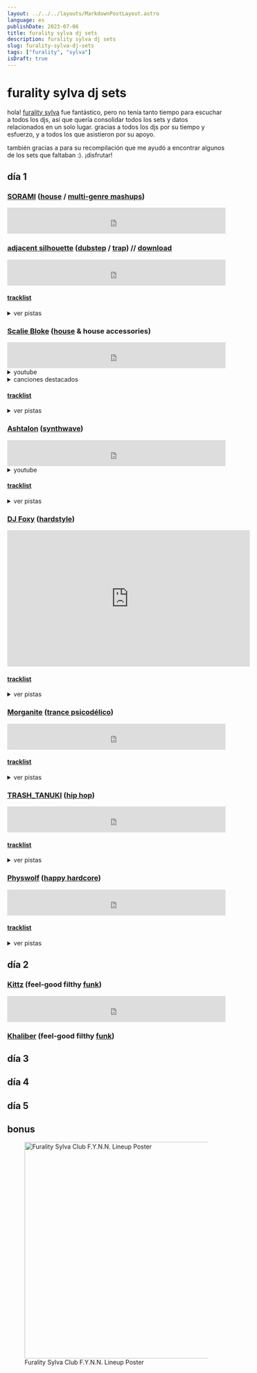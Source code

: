 ```yaml
---
layout: ../../../layouts/MarkdownPostLayout.astro
language: es
publishDate: 2023-07-06
title: furality sylva dj sets
description: furality sylva dj sets
slug: furality-sylva-dj-sets
tags: ["furality", "sylva"]
isDraft: true
---
```


# furality sylva dj sets

hola! [furality sylva](https://furality.org/) fue fantástico, pero no tenía tanto tiempo para escuchar a todos los djs, 
así que quería consolidar todos los sets y datos relacionados en un solo lugar. gracias a todos los djs por su tiempo y esfuerzo, 
y a todos los que asistieron por su apoyo. 

también gracias a <CohostMention username="Dex" /> para <CohostTooltip username="Dex" postTitle="furality sylva dj sets" postDate="2023-06-09" postURL="https://cohost.org/Dex/post/1654063-furality-sylva-dj-se">su recompilación</CohostTooltip> que me ayudó a encontrar algunos de los sets que faltaban :).
¡disfrutar!

## día 1

### [SORAMI](https://soramiwanwan.carrd.co/) ([house](https://es.wikipedia.org/wiki/House_(m%C3%BAsica)) / [multi-genre mashups](https://es.wikipedia.org/wiki/Mashup_(m%C3%BAsica)))

<iframe width="100%" height="60" src="https://www.mixcloud.com/widget/iframe/?hide_cover=1&mini=1&feed=%2Fhalsrm%2Fsorami-furality-sylva-opening-set%2F" frameborder="0" loading="lazy"></iframe>

### [adjacent silhouette](https://twitter.com/adjacentsilhou1) ([dubstep](https://es.wikipedia.org/wiki/Dubstep) / [trap](https://es.wikipedia.org/wiki/Trap_(m%C3%BAsica))) // [download](https://drive.google.com/file/d/1qtVlQ3JIcafILRUiSuH_r1KmGcxOmTXH/view)

<iframe width="100%" height="60" src="https://www.mixcloud.com/widget/iframe/?hide_cover=1&mini=1&feed=%2Fadjacent_silhouette_%2Flive-at-furality-sylva-06022023%2F" frameborder="0" loading="lazy"></iframe>

#### [tracklist](https://pastebin.com/NYtMYiDy) 

<details> 
<summary>ver pistas</summary>
| #     | canción                           | artista                       |
|-------|-----------------------------------|-------------------------------|
| 01    | Wanting / Knowing                 | KILLMATTER                    |
| 02    | Leviathan Flows                   | Dr. Ozi                       |
| 03    | Hit Em                            | BLURRD VZN, Louiejayxx        |
| 04    | Rumble (Guy Arthur Remix)         | Fred Again, Flowdan, Skrillex |
| 05    | Over                              | W IN K                        |
| 06    | Babatunde (Voltra Remix)          | G-Rex, Peekaboo               |
| 07    | Focus                             | Charli XCX                    |
| 08    | Destiny                           | 1788-L, Blanke                |
| 09    | Bye Bye (Emoteria Flip)           | Iglooghost                    |
| 10    | Dog in a Cage                     | Convolk                       |
| 11    | Flora                             | Malixe                        |
| 12    | Sanctuary                         | Hikaru Utada                  |
| 13    | Fellow Feeling (Shadeient Remix)  | Porter Robinson               |
| 14    | Nihilism Begins at Home           | MUST DIE!                     |
| 15    | Kaiju (Rickyxsan Remix)           | Space Laces                   |
| 16    | Poppin'                           | Rickyxsan                     |
| 17    | Time (Slumberjack Remix)          | Alison Wonderland, Quix       |
| 18    | Disorder                          | Bellorum                      |
| 19    | Sorrow Tech                       | MUST DIE!                     |
| 20    | Dualism                           | Badfella                      |
| 21    | Wraith                            | VRG                           |
| 22    | Chaos                             | MUST DIE!                     |
| 23    | Anodize                           | VARI                          |
| 24    | Prettyboy                         | CORTR                         |
| 25    | In Your Head (Control Freak Edit) | G Jones                       |
| 26    | Laserbeam (Rico Harvey Flip)      | Ray Volpe                     |
| 27    | Chamber (Ramonpang Flip)          | ISOxo                         |
| 28    | Dream State                       | Frosttop                      |
| 29    | Back to U (Control Freak Remix)   | Slander, William Black        |
| 30    | Powermove (Scullion Flip)         | ISOxo, Peekaboo               |
| 31    | Inhale Exhale                     | Aluna, KITO, Skrillex         |
| 32    | Beam (Collicion Edit)             | ISOxo                         |
| 33    | Tears                             | Joker, Skrillex, Sleepnet     |
| 34    | Aurora                            | RL Grime                      |
| 35    | Feeling                           | BAFU                          |
| 36    | Eyes in the Water (Yohex Flip)    | Six Impala                    |
| 37    | Want Me 2                         | Kavari                        |
| 38    | Miss You (TRVCY Remix)            | Oliver Tree, Robin Schulz     |
| 39    | Feel It All (MUST DIE! Remix)     | KOMPANY                       |
| 40    | Ghost                             | Heimanu, Hex Cougar           |
| 41    | Stallions                         | FKNSYD, Wavedash              |
| 42    | Fellow Feeling (Worlds Live Edit) | Porter Robinson               |
</details>

### [Scalie Bloke](https://www.roarhouserecords.com/scalie-bloke/) ([house](https://es.wikipedia.org/wiki/House_(m%C3%BAsica)) & house accessories)

<iframe width="100%" height="60" src="https://www.mixcloud.com/widget/iframe/?hide_cover=1&mini=1&feed=%2Fscaliebloke%2Fscalie-bloke-vs-the-bird-furality-sylva%2F" frameborder="0" ></iframe>

<details>
    <summary>youtube</summary>
    <iframe width="560" height="315" src="https://www.youtube-nocookie.com/embed/oCmo7NysCOk" title="YouTube video player" frameborder="0" allow="accelerometer; autoplay; clipboard-write; encrypted-media; gyroscope; picture-in-picture; web-share" allowfullscreen></iframe>
</details>

<details>
    <summary>canciones destacados</summary>

    #### WHSPRS - [Fox Boy (Scalie Bloke's Remix)](https://www.youtube.com/watch?v=3C6aPeQEm_E)

    <iframe width="560" height="315" src="https://www.youtube-nocookie.com/embed/3C6aPeQEm_E" title="YouTube video player" frameborder="0" allow="accelerometer; autoplay; clipboard-write; encrypted-media; gyroscope; picture-in-picture; web-share" allowfullscreen loading="lazy"></iframe>
    <iframe style="border-radius:12px" src="https://open.spotify.com/embed/track/101q7twdV5cSqdK1Ar5T19?utm_source=generator" width="100%" height="152" frameBorder="0" allowfullscreen="" allow="autoplay; clipboard-write; encrypted-media; fullscreen; picture-in-picture" loading="lazy"></iframe>
    <iframe style="border: 0; width: 100%; height: 42px;" src="https://bandcamp.com/EmbeddedPlayer/album=1041146786/size=small/bgcol=333333/linkcol=e32c14/transparent=true/" seamless loading="lazy"><a href="https://roarhouse.bandcamp.com/album/whsprs-fox-boy-scalie-blokes-extended-mix">WHSPRS - Fox Boy (Scalie Bloke&#39;s Extended Mix) by WHSPRS, Scalie Bloke</a></iframe>
    
    #### Scratch 21 - [Big Balls (Scalie Bloke's Remix)](https://www.youtube.com/watch?v=20XxyOmLg4o)
    
    <iframe width="560" height="315" src="https://www.youtube-nocookie.com/embed/20XxyOmLg4o" title="YouTube video player" frameborder="0" allow="accelerometer; autoplay; clipboard-write; encrypted-media; gyroscope; picture-in-picture; web-share" allowfullscreen loading="lazy"></iframe>
    <iframe style="border: 0; width: 100%; height: 42px;" src="https://bandcamp.com/EmbeddedPlayer/album=2866769223/size=small/bgcol=333333/linkcol=2ebd35/transparent=true/" seamless loading="lazy"><a href="https://roarhouse.bandcamp.com/album/scratch-21-big-balls-dnb-remix">Scratch 21 - Big Balls (DnB Remix) by Kwirky Kobold, Scratch 21</a></iframe>
</details>

#### [tracklist](https://www.youtube.com/watch?v=oCmo7NysCOk)

<details>
<summary>ver pistas</summary>
| #     | tiempo                                                        | canción                                                                           | artista                                   |
|-------|---------------------------------------------------------------|-----------------------------------------------------------------------------------|-------------------------------------------|
| 01    | [00:00](https://www.youtube.com/watch?v=oCmo7NysCOk&t=0s)     | Furality 2023 Intro                                                               | Scalie Bloke                              |
| 02    | [01:20](https://www.youtube.com/watch?v=oCmo7NysCOk&t=80s)    | Life (Intro)                                                                      | Scalie Bloke                              |
| 03    | [02:20](https://www.youtube.com/watch?v=oCmo7NysCOk&t=140s)   | Mistakes                                                                          | Scalie Bloke                              |
| 04    | [05:08](https://www.youtube.com/watch?v=oCmo7NysCOk&t=308s)   | American Boy (Acapella)                                                           | Kanye West, Estelle                       |
| 05    | [05:36](https://www.youtube.com/watch?v=oCmo7NysCOk&t=336s)   | What Does The Fox Say (Acapella)                                                  | Yivis                                     |
| 06    | [05:38](https://www.youtube.com/watch?v=oCmo7NysCOk&t=338s)   | [Fox Boy (Scalie Bloke's Remix)](https://www.youtube.com/watch?v=3C6aPeQEm_E)     | WHSPRS                                    |
| 07    | [08:00](https://www.youtube.com/watch?v=oCmo7NysCOk&t=480s)   | Something Comfy (Scalie Bloke's Cover/Remix)                                      | Porter Robinson                           |
| 08    | [09:15](https://www.youtube.com/watch?v=oCmo7NysCOk&t=555s)   | We R Who We R (Acapella)                                                          | Ke$ha                                     |
| 09    | [09:26](https://www.youtube.com/watch?v=oCmo7NysCOk&t=566s)   | Ignition (Acapella)                                                               | R. kelly                                  |
| 10    | [09:31](https://www.youtube.com/watch?v=oCmo7NysCOk&t=571s)   | Apologize (Acapella)                                                              | One Republic                              |
| 11    | [10:12](https://www.youtube.com/watch?v=oCmo7NysCOk&t=612s)   | Never Gonna Give You Up (Acapella)                                                | Rick Astley                               |
| 12    | [10:15](https://www.youtube.com/watch?v=oCmo7NysCOk&t=615s)   | We R Who We R (Acapella)                                                          | Ke$ha                                     |
| 13    | [10:45](https://www.youtube.com/watch?v=oCmo7NysCOk&t=645s)   | Be Fine (Scalie Bloke's Remix)                                                    | Madeon                                    |
| 14    | [12:14](https://www.youtube.com/watch?v=oCmo7NysCOk&t=734s)   | MYB (Acapella)                                                                    | Oliver                                    |
| 15    | [12:16](https://www.youtube.com/watch?v=oCmo7NysCOk&t=736s)   | Stupid Horse (Acapella)                                                           | 100 Gecs                                  |
| 16    | [12:20](https://www.youtube.com/watch?v=oCmo7NysCOk&t=740s)   | "I am a big Lizard" (Acapella)                                                    | (Some Charizard Animation that I forgot)  |
| 17    | [12:26](https://www.youtube.com/watch?v=oCmo7NysCOk&t=746s)   | Dessert (Acapella)                                                                | Dawin                                     |
| 18    | [12:28](https://www.youtube.com/watch?v=oCmo7NysCOk&t=748s)   | This is How we do it (Acapella)                                                   | Montell Jordan                            |
| 19    | [12:30](https://www.youtube.com/watch?v=oCmo7NysCOk&t=750s)   | Club Action 4B Bootleg (Acapella)                                                 | Yo Majesty                                |
| 20    | [12:32](https://www.youtube.com/watch?v=oCmo7NysCOk&t=752s)   | "I am a Dragon" (Acapella)                                                        | Scout TF2                                 |
| 21    | [12:36](https://www.youtube.com/watch?v=oCmo7NysCOk&t=756s)   | Ridin' (Acapella)                                                                 | Chamillionaire                            |
| 22    | [12:39](https://www.youtube.com/watch?v=oCmo7NysCOk&t=759s)   | HUMBLE (Acapella)                                                                 | Kendrick Lamar                            |
| 23    | [12:42](https://www.youtube.com/watch?v=oCmo7NysCOk&t=762s)   | Macarena (Acapella)                                                               | Los Del Río                               |
| 24    | [12:43](https://www.youtube.com/watch?v=oCmo7NysCOk&t=763s)   | Watch Me (Whip / Nae Nae) (Acapella)                                              | Silentó                                   |
| 25    | [12:49](https://www.youtube.com/watch?v=oCmo7NysCOk&t=769s)   | Crank That (Acapella)                                                             | Soulja Boy                                |
| 26    | [13:14](https://www.youtube.com/watch?v=oCmo7NysCOk&t=794s)   | Enemy (Acapella)                                                                  | Imagine Dragons                           |
| 27    | [13:21](https://www.youtube.com/watch?v=oCmo7NysCOk&t=801s)   | Sexual Healing (Acapella)                                                         | Marvin Gaye                               |
| 28    | [13:28](https://www.youtube.com/watch?v=oCmo7NysCOk&t=808s)   | Fallen Kingdom (Scalie Bloke's 140|128 Transition)                                | CaptainSparklez                           |
| 29    | [16:14](https://www.youtube.com/watch?v=oCmo7NysCOk&t=974s)   | Reality (Instrumental)                                                            | Scalie Bloke                              |
| 30    | [16:25](https://www.youtube.com/watch?v=oCmo7NysCOk&t=985s)   | Find You (Acapella)                                                               | Zedd                                      |
| 31    | [17:58](https://www.youtube.com/watch?v=oCmo7NysCOk&t=1078s)  | Fireflies (Acapella)                                                              | Owl City                                  |
| 32    | [18:28](https://www.youtube.com/watch?v=oCmo7NysCOk&t=1108s)  | Never Gonna Give You Up (Rick Roll Moment)                                        | Rick Astley                               |
| 33    | [18:44](https://www.youtube.com/watch?v=oCmo7NysCOk&t=1124s)  | Wont Go (Scalie Bloke's Remix)                                                    | Snuffles                                  |
| 34    | [21:40](https://www.youtube.com/watch?v=oCmo7NysCOk&t=1300s)  | Four To The Floor (Scalie Bloke's Remix)                                          | Starsailor                                |
| 35    | [23:40](https://www.youtube.com/watch?v=oCmo7NysCOk&t=1420s)  | Chameleon (Acapella)                                                              | PNAU                                      |
| 36    | [24:15](https://www.youtube.com/watch?v=oCmo7NysCOk&t=1455s)  | Heads Will Roll (Acapella)                                                        | Yeah Yeah Yeahs                           |
| 37    | [24:27](https://www.youtube.com/watch?v=oCmo7NysCOk&t=1467s)  | Feelings                                                                          | Scalie Bloke                              |
| 38    | [26:27](https://www.youtube.com/watch?v=oCmo7NysCOk&t=1587s)  | Original Music                                                                    | Scalie Bloke                              |
| 39    | [28:11](https://www.youtube.com/watch?v=oCmo7NysCOk&t=1691s)  | Sweet Nothing (Acapella)                                                          | Calvin Harris, Florence Welch             |
| 40    | [28:40](https://www.youtube.com/watch?v=oCmo7NysCOk&t=1720s)  | That Song That Goes                                                               | Scalie Bloke                              |
| 41    | [30:08](https://www.youtube.com/watch?v=oCmo7NysCOk&t=1808s)  | DJ SET IS OVER                                                                    |
| 42    | [30:22](https://www.youtube.com/watch?v=oCmo7NysCOk&t=1822s)  | Rumble                                                                            | Skrillex, Fred again.. & Flowdan          |
| 43    | [30:25](https://www.youtube.com/watch?v=oCmo7NysCOk&t=1825s)  | Are you sick and tired already?                                                   | Macro Insurance                           |
| 44    | [31:40](https://www.youtube.com/watch?v=oCmo7NysCOk&t=1900s)  | Wonderwall (Cover)                                                                | PLEASE TELL ME WHO THIS IS                |
| 45    | [34:20](https://www.youtube.com/watch?v=oCmo7NysCOk&t=2060s)  | Mixed Messages (Scalie Bloke's Future Funk Remix)                                 | Tom Cardy                                 |
| 46    | [35:40](https://www.youtube.com/watch?v=oCmo7NysCOk&t=2140s)  | Bass Ride                                                                         | Scalie Bloke                              |
| 47    | [38:32](https://www.youtube.com/watch?v=oCmo7NysCOk&t=2312s)  | Music Sounds Better With You (Acapella)                                           | Stardust                                  |
| 48    | [39:34](https://www.youtube.com/watch?v=oCmo7NysCOk&t=2374s)  | DJs                                                                               | Fellow Furry Twitch Streamer              |
| 49    | [39:48](https://www.youtube.com/watch?v=oCmo7NysCOk&t=2388s)  | Dirty Car                                                                         | Studio Killers                            |
| 50    | [40:50](https://www.youtube.com/watch?v=oCmo7NysCOk&t=2450s)  | Great Expectations (Acapella)                                                     | Renard                                    |
| 51    | [41:06](https://www.youtube.com/watch?v=oCmo7NysCOk&t=2466s)  | Nothing To Say                                                                    | Scalie Bloke                              |
| 52    | [43:30](https://www.youtube.com/watch?v=oCmo7NysCOk&t=2610s)  | Get Through                                                                       | Fox Stevenson                             |
| 53    | [46:03](https://www.youtube.com/watch?v=oCmo7NysCOk&t=2763s)  | ID (I actaully don't know what to call this, its just a wip)                      | Scalie Bloke, Kjellu                      |
| 54    | [47:22](https://www.youtube.com/watch?v=oCmo7NysCOk&t=2842s)  | Theme                                                                             | Zero Hero                                 |
| 55    | [47:39](https://www.youtube.com/watch?v=oCmo7NysCOk&t=2859s)  | Memories (Acapella)                                                               | David Guetta                              |
| 56    | [49:03](https://www.youtube.com/watch?v=oCmo7NysCOk&t=2943s)  | House Work                                                                        | Rob Analyze, Ondamike                     |
| 57    | [49:33](https://www.youtube.com/watch?v=oCmo7NysCOk&t=2973s)  | So You Like That Huh (Acapella) (I had to dad)                                    | Gaba Neon                                 |
| 58    | [49:48](https://www.youtube.com/watch?v=oCmo7NysCOk&t=2988s)  | Ich 'R 'U                                                                         | Boys Noise                                |
| 59    | [49:55](https://www.youtube.com/watch?v=oCmo7NysCOk&t=2995s)  | Hide and Seek (Acapella)                                                          | Imogen Heap                               |
| 60    | [50:20](https://www.youtube.com/watch?v=oCmo7NysCOk&t=3020s)  | Whatcha Say (Acapella)                                                            | Jason Derulo                              |
| 61    | [50:55](https://www.youtube.com/watch?v=oCmo7NysCOk&t=3055s)  | The Incredible (Instrumental)                                                     | Angelo The Kid & Cream                    |
| 62    | [51:36](https://www.youtube.com/watch?v=oCmo7NysCOk&t=3096s)  | Hole In Your Budget (Australian Pain Version)                                     | Scalie Bloke                              |
| 63    | [51:42](https://www.youtube.com/watch?v=oCmo7NysCOk&t=3102s)  | Down Under (Acapella)                                                             | Men At Work                               |
| 64    | [51:53](https://www.youtube.com/watch?v=oCmo7NysCOk&t=3113s)  | Services Australia Hold Messages (Vocals)                                         | Australian Goverment                      |
| 65    | [51:08](https://www.youtube.com/watch?v=oCmo7NysCOk&t=3068s)  | Around The Twist                                                                  | 90s Australian TV                         |
| 66    | [52:48](https://www.youtube.com/watch?v=oCmo7NysCOk&t=3168s)  | 1300 6 555 06                                                                     | Reading Writing Hotline Ad                |
| 67    | [52:52](https://www.youtube.com/watch?v=oCmo7NysCOk&t=3172s)  | Stomp About                                                                       | Scalie Bloke                              |
| 68    | [54:37](https://www.youtube.com/watch?v=oCmo7NysCOk&t=3277s)  | I like the spice girls                                                            | Soka Fuzz                                 |
| 69    | [54:43](https://www.youtube.com/watch?v=oCmo7NysCOk&t=3283s)  | Wannabe (Acapella)                                                                | Spice Girls                               |
| 70    | [54:50](https://www.youtube.com/watch?v=oCmo7NysCOk&t=3290s)  | What You Want                                                                     | Scalie Bloke                              |
| 71    | [55:37](https://www.youtube.com/watch?v=oCmo7NysCOk&t=3337s)  | [Big Balls (Scalie Bloke's Remix)](https://www.youtube.com/watch?v=20XxyOmLg4o)   | Scratch 21                                |
| 72    | [57:45](https://www.youtube.com/watch?v=oCmo7NysCOk&t=3465s)  | Ash Talon                                                                         | The Next DJ                               |
</details>

### [Ashtalon](https://twitter.com/ashtalon) ([synthwave](https://es.wikipedia.org/wiki/Synthwave))

<iframe width="100%" height="60" src="https://www.mixcloud.com/widget/iframe/?hide_cover=1&mini=1&feed=%2FAshtalon%2Fashtalon-furality-sylva%2F" frameborder="0" loading="lazy"></iframe>

<details>
    <summary>youtube</summary>
    <iframe width="560" height="315" src="https://www.youtube-nocookie.com/embed/LnVBLq2qFJ8" title="YouTube video player" frameborder="0" allow="accelerometer; autoplay; clipboard-write; encrypted-media; gyroscope; picture-in-picture; web-share" allowfullscreen loading="lazy"></iframe>
</details>

#### [tracklist](https://www.youtube.com/watch?v=LnVBLq2qFJ8)

<details>
<summary>ver pistas</summary>
| #     | tiempo                                                            | canción                               | artista                                   |
|-------|-------------------------------------------------------------------|---------------------------------------|-------------------------------------------|
| 01    | [0:00](https://www.youtube.com/watch?v=LnVBLq2qFJ8&t=0s)          |                                       | Intro                                     |
| 02    | [0:12](https://www.youtube.com/watch?v=LnVBLq2qFJ8&t=12s)         | Utopia                                | Soba                                      |                         
| 03    | [1:26](https://www.youtube.com/watch?v=LnVBLq2qFJ8&t=86s)         | Mercenary                             | F.O.O.L & Power Glove                     |        
| 04    | [4:40](https://www.youtube.com/watch?v=LnVBLq2qFJ8&t=280s)        | RIVALS                                | Alex & Tokyo Rose                         |      
| 05    | [5:35](https://www.youtube.com/watch?v=LnVBLq2qFJ8&t=335s)        | Hypnocurrency                         | Rezz & Deadmau5                           |           
| 06    | [8:40](https://www.youtube.com/watch?v=LnVBLq2qFJ8&t=520s)        | Infiltrator                           | Daniel Deluxe                             |            
| 07    | [9:44](https://www.youtube.com/watch?v=LnVBLq2qFJ8&t=584s)        | Star Eater                            | Daniel Deluxe                             |       
| 08    | [10:51](https://www.youtube.com/watch?v=LnVBLq2qFJ8&t=651s)       | Game Time                             | 3LAU                                      |
| 09    | [12:02](https://www.youtube.com/watch?v=LnVBLq2qFJ8&t=722s)       | Stasis                                | Signal Void                               |
| 10    | [13:12](https://www.youtube.com/watch?v=LnVBLq2qFJ8&t=792s)       | Spoiler                               | Hyper                                     |
| 11    | [14:03](https://www.youtube.com/watch?v=LnVBLq2qFJ8&t=843s)       | The Drone Racing League               | GUNSHIP                                   |
| 12    | [15:26](https://www.youtube.com/watch?v=LnVBLq2qFJ8&t=926s)       | Boostergangs                          | Misanthropix                              |
| 13    | [16:47](https://www.youtube.com/watch?v=LnVBLq2qFJ8&t=1007s)      | The Return                            | Pylot                                     |
| 14    | [18:08](https://www.youtube.com/watch?v=LnVBLq2qFJ8&t=1088s)      | Bust It Out                           | FWLR                                      |
| 15    | [20:36](https://www.youtube.com/watch?v=LnVBLq2qFJ8&t=1236s)      | Ponderous                             | Toutant                                   |
| 16    | [21:12](https://www.youtube.com/watch?v=LnVBLq2qFJ8&t=1272s)      | Mutiny                                | Varien                                    |
| 17    | [22:24](https://www.youtube.com/watch?v=LnVBLq2qFJ8&t=1344s)      | Looking for Tracy Tzu                 | Carpenter Brut                            |
| 18    | [23:44](https://www.youtube.com/watch?v=LnVBLq2qFJ8&t=1424s)      | A Race Against Time                   | Pylot                                     |
| 19    | [25:29](https://www.youtube.com/watch?v=LnVBLq2qFJ8&t=1529s)      | Shape Shifter                         | 3FORCE                                    |
| 20    | [26:56](https://www.youtube.com/watch?v=LnVBLq2qFJ8&t=1616s)      | Obsolete                              | DEADLIFE                                  |
| 21    | [29:13](https://www.youtube.com/watch?v=LnVBLq2qFJ8&t=1753s)      | DOOM on Roland Super Jupiter (MKS-80) | Anders Enger Jensen                       |
| 22    | [30:18](https://www.youtube.com/watch?v=LnVBLq2qFJ8&t=1818s)      | Dressed to Kill                       | Dance With the Dead                       |
| 23    | [31:54](https://www.youtube.com/watch?v=LnVBLq2qFJ8&t=1914s)      | Neo-Tokyo (Dance With the Dead Remix) | Scandroid                                 |
| 24    | [33:52](https://www.youtube.com/watch?v=LnVBLq2qFJ8&t=2032s)      | DiscoVision                           | Anders Enger Jensen                       |
| 25    | [35:54](https://www.youtube.com/watch?v=LnVBLq2qFJ8&t=2154s)      | Axel F                                | Harold Faltermeyer                        |
| 26    | [37:05](https://www.youtube.com/watch?v=LnVBLq2qFJ8&t=2225s)      | The Force Theme                       | Scandroid                                 |
| 27    | [38:10](https://www.youtube.com/watch?v=LnVBLq2qFJ8&t=2290s)      | I'm Blue                              | Eiffel 65                                 |
| 28    | [39:52](https://www.youtube.com/watch?v=LnVBLq2qFJ8&t=2392s)      | Le Perv                               | Carpenter Brut                            |
| 29    | [40:47](https://www.youtube.com/watch?v=LnVBLq2qFJ8&t=2447s)      | Throttle Up                           | Dynatron                                  |
| 30    | [42:04](https://www.youtube.com/watch?v=LnVBLq2qFJ8&t=2524s)      | Montrose                              | Le Matos                                  |
| 31    | [43:04](https://www.youtube.com/watch?v=LnVBLq2qFJ8&t=2584s)      | Cherenkov Blue Overdriver             | Dan Terminus                              |
| 32    | [45:05](https://www.youtube.com/watch?v=LnVBLq2qFJ8&t=2705s)      | Lay All Your Love On Me               | Amberian Dawn                             |
| 33    | [46:43](https://www.youtube.com/watch?v=LnVBLq2qFJ8&t=2803s)      | The Man Who Made a Monster            | Dance With the Dead                       |
| 34    | [47:38](https://www.youtube.com/watch?v=LnVBLq2qFJ8&t=2858s)      | Roller Mobster                        | Carpenter Brut                            |
| 35    | [48:55](https://www.youtube.com/watch?v=LnVBLq2qFJ8&t=2935s)      | Riot                                  | Dance With the Dead                       |
| 36    | [49:57](https://www.youtube.com/watch?v=LnVBLq2qFJ8&t=2997s)      | Screams and Whispers                  | Dance With the Dead                       |
| 37    | [51:27](https://www.youtube.com/watch?v=LnVBLq2qFJ8&t=3087s)      | True Survivor                         | David Hasselhoff                          |
| 38    | [53:23](https://www.youtube.com/watch?v=LnVBLq2qFJ8&t=3203s)      | Danger Zone                           | Max Cruise                                |
</details>

### [DJ Foxy](https://linktr.ee/foxyfan13) ([hardstyle](https://es.wikipedia.org/wiki/Hardstyle))

<iframe width="560" height="315" src="https://www.youtube-nocookie.com/embed/tOxvE2pDHJ4" title="YouTube video player" frameborder="0" allow="accelerometer; autoplay; clipboard-write; encrypted-media; gyroscope; picture-in-picture; web-share" allowfullscreen loading="lazy"></iframe>

#### [tracklist](https://www.youtube.com/watch?v=LnVBLq2qFJ8)

<details>
<summary>ver pistas</summary>
| #     | tiempo                                                        | canción                                               | artista                           |
|-------|---------------------------------------------------------------|-------------------------------------------------------|-----------------------------------|
| 01    | [0:00](https://www.youtube.com/watch?v=tOxvE2pDHJ4&t=0s)      | Tides (Trailerized)                                   | JDX                               |
| 02    | [1:56](https://www.youtube.com/watch?v=tOxvE2pDHJ4&t=116s)    | Transform                                             | Sound Rush & Sogma ft. Robin Vane |
| 03    | [6:52](https://www.youtube.com/watch?v=tOxvE2pDHJ4&t=412s)    | Shine a Light                                         | Hardwell & Wildstylez ft. KiFi    |
| 04    | [9:50](https://www.youtube.com/watch?v=tOxvE2pDHJ4&t=590s)    | So Easy                                               | Da Tweekaz & LNY TNZ              |
| 05    | [12:59](https://www.youtube.com/watch?v=tOxvE2pDHJ4&t=779s)   | The Jungle                                            | Primeshock                        |
| 06    | [16:37](https://www.youtube.com/watch?v=tOxvE2pDHJ4&t=997s)   | Into Pieces                                           | JGSW                              |
| 07    | [19:23](https://www.youtube.com/watch?v=tOxvE2pDHJ4&t=1163s)  | Love Of My Life                                       | Subraver                          |
| 08    | [22:00](https://www.youtube.com/watch?v=tOxvE2pDHJ4&t=1320s)  | Harder Generation                                     | D-Block & S-te-Fan                |
| 09    | [25:40](https://www.youtube.com/watch?v=tOxvE2pDHJ4&t=1540s)  | Into Ecstasy                                          | Hard Driver                       |
| 10    | [28:52](https://www.youtube.com/watch?v=tOxvE2pDHJ4&t=1732s)  | Live Fast Die Young                                   | Sub Zero Project & Rebelion       |
| 11    | [32:45](https://www.youtube.com/watch?v=tOxvE2pDHJ4&t=1965s)  | Heroes of the Night (Intents Festival 2019 Anthem)    | Sub Zero Project & D-Sturb        |
| 12    | [37:08](https://www.youtube.com/watch?v=tOxvE2pDHJ4&t=2228s)  | Before I Wake Up                                      | Headhunterz & Vertile             |
| 13    | [40:04](https://www.youtube.com/watch?v=tOxvE2pDHJ4&t=2404s)  | Magnetism                                             | D-Sturb & Act of Rage ft. MC Nolz |
| 14    | [43:52](https://www.youtube.com/watch?v=tOxvE2pDHJ4&t=2632s)  | BACK TO THE ROOTS                                     | Rooler & Sickmode                 |
| 15    | [46:37](https://www.youtube.com/watch?v=tOxvE2pDHJ4&t=2797s)  | Simulation                                            | Rebelion & Vertile                |
| 16    | [50:16](https://www.youtube.com/watch?v=tOxvE2pDHJ4&t=3016s)  | BREAK THE FALL                                        | Riot Shift                        |
| 17    | [53:07](https://www.youtube.com/watch?v=tOxvE2pDHJ4&t=3187s)  | Nobody Said It Was Easy (Sefa Remix)                  | Evil Activities                   |
| 18    | [57:40](https://www.youtube.com/watch?v=tOxvE2pDHJ4&t=3460s)  | End Credits (from Qlimax The Source)                  | JDX                               |
</details>

### [Morganite](https://morganite.io) ([trance psicodélico](https://es.wikipedia.org/wiki/Trance_psicod%C3%A9lico))

<iframe width="100%" height="60" src="https://www.mixcloud.com/widget/iframe/?hide_cover=1&mini=1&feed=%2Fmorganitenoises%2Ftrance-in-the-jungle-morganite-furality-sylva%2F" frameborder="0" loading="lazy"></iframe>

#### [tracklist](https://www.mixcloud.com/morganitenoises/trance-in-the-jungle-morganite-furality-sylva/)

<details>
<summary>ver pistas</summary>
| #  | tiempo   | canción                   | artista                               |
|----|----------|---------------------------|---------------------------------------|
| 01 | 00:00    | This is a Morganite Mix   | 15.ai                                 |
| 02 | 00:03    | Deep Jungle Walk          | Astrix                                |
| 03 | 06:29    | Humanity                  | Khaze                                 |
| 04 | 07:35    | 1000 Trips                | CosaNostra                            |
| 05 | 10:10    | Mandala                   | Blastoyz                              |
| 06 | 13:34    | Burning Out               | Burn in Noise, Outsiders              |
| 07 | 17:18    | Dmt Wtf                   | Xenoben                               |
| 08 | 22:24    | Flying Objects            | Karmatrix                             |
| 09 | 25:35    | Peace of Mind             | Menumas, Raz                          |
| 10 | 30:54    | Mantra                    | Electric Universe                     |
| 11 | 34:05    | 2020                      | Gadium                                |
| 12 | 37:50    | Power Source              | Mad Maxx, Menog                       |
| 13 | 43:10    | Lucy Called               | Alieen                                |
| 14 | 47:31    | Neurogenesis              | Psilocybe Project                     |
| 15 | 49:34    | Psychedelic Consciousness | Spectree & Browkan                    |
| 16 | 52:23    | Active Galaxy             | Electric Universe                     |
| 17 | 54:19    | Three Little Birds        | Timmy Trumpet, Prezioso, 71 Digits    |
</details>

### [TRASH_TANUKI](https://twitter.com/TR4SH_TANUKI) ([hip hop](https://es.wikipedia.org/wiki/Hip_hop))

<iframe width="100%" height="60" src="https://www.mixcloud.com/widget/iframe/?hide_cover=1&mini=1&feed=%2FTRASH_TANUKI%2Ffurality-sylva-hip-hop-set-6-2-23%2F" frameborder="0" ></iframe>

#### [tracklist](https://www.mixcloud.com/TRASH_TANUKI/furality-sylva-hip-hop-set-6-2-23/)

<details>
<summary>ver pistas</summary>
| #  | tiempo   | canción                                                               | artista                               |
|----|----------|-----------------------------------------------------------------------|---------------------------------------|
| 01 | 00:00    | I like It                                                             | Bad Bunny, Cardi B, J Balvin          |
| 02 | 02:08    | Floor Seats                                                           | A$AP Ferg                             |
| 03 | 03:20    | WHATS POPPIN                                                          | Jack Harlow                           |
| 04 | 04:39    | Walk It Talk It                                                       | Migos                                 |
| 05 | 05:56    | No Stylist                                                            | French Montana                        |
| 06 | 07:42    | SICKO MODE FORTNITE (Gas Gas Gas x Sicko Mode)                        | SilvaGunner                           |
| 07 | 09:44    | SICKO MODE                                                            | Travis Scott                          |
| 08 | 10:56    | Bounce Back                                                           | Big Sean                              |
| 09 | 12:20    | HANDSOMER                                                             | Russ                                  |
| 10 | 13:34    | Lane Switcha (feat. A$AP Rocky, Juicy J & Project Pat)                | Pop Smoke, Skepta                     |
| 11 | 14:32    | YBN Kart Wii                                                          | Naz3nt                                |
| 12 | 16:30    | Diamonds                                                              | Megan Thee Stallion, Normani          |
| 13 | 18:41    | Twerk ft. Cardi B                                                     | City Girls                            |
| 14 | 20:13    | Provide                                                               | G-Eazy                                | 
| 15 | 22:32    | Going Back to Cali                                                    | The Notorious B.I.G                   |
| 16 | 24:48    | Hip Hop Hooray                                                        | Naughty by Nature                     |
| 17 | 26:46    | O.P.P                                                                 | Naughty by Nature                     |
| 18 | 28:05    | Slam                                                                  | Onyx                                  |
| 19 | 29:12    | Return of the Tres                                                    | Delinquent Habits                     |
| 20 | 31:46    | I'm A King                                                            | Bobby Sessions, megan Thee Stallion   |
| 21 | 34:10    | Ayy Macarena                                                          | Tyga                                  |
| 22 | 35:57    | Just A Lil' Thick (She Juicy)                                         | Trinidad James, Mystikal, Lil Dicky   |
| 23 | 38:38    | Be Faithful                                                           | Fatman Scoop                          |
| 24 | 40:24    | This or That                                                          | Black Sheep                           |
| 25 | 42:37    | Rump Shaker                                                           | Wreckx-n-Effect                       |
| 26 | 44:27    | Miami                                                                 | Will Smith                            |
| 27 | 46:33    | ULTIMATE BOOTY DROP                                                   | unknown                               |
| 28 | 51:26    | Metaknight Got Back                                                   | Princess​Rosalina                      |
| 29 | 53:36    | Battlefield - Super Smash Bros. Brawl (SSBB x Face Off - Tech N9ne)   | SilvaGunner                           |
</details>

### [Physwolf](https://twitter.com/PhysWolf) ([happy hardcore](https://es.wikipedia.org/wiki/Happy_hardcore))

<iframe width="100%" height="60" src="https://www.mixcloud.com/widget/iframe/?hide_cover=1&mini=1&feed=%2FDJPhyswolf%2Fhappy-hardcore-furality-sylva%2F" frameborder="0" loading="lazy"></iframe>

#### [tracklist](https://twitter.com/PhysWolf/status/1665957436153528321)

<details>
<summary>ver pistas</summary>
| #  | tiempo   | canción                                                   | artista                                               |
|----|----------|-----------------------------------------------------------|-------------------------------------------------------|
| 01 | 00:00    | Intro                                                     | Physwolf, Jay Hutch                                   |
| 02 | 01:43    | Open Your Eyes (Extended Mix)                             | DNA                                                   |
| 03 | 02:37    | DivineYasha                                               | Inquisitive                                           |
| 04 | 02:50    | Wake Up (Extended Mix)                                    | Mike Reverie                                          |
| 05 | 03:38    | Moskau (Extended Mix)                                     | Da Tweekaz, Harris & Ford                             |
| 06 | 05:25    | FUCK YEAH (feat. Toneshifterz) (Extended Mix)             | Toneshifterz, Timmy Trumpet, Will Sparks, Code Black  |
| 07 | 06:52    | Crash & Burn (Technikore Remix) feat. Giin (Extended Mix) | Giin, Tweekacore, Darren Styles                       |
| 08 | 09:27    | Slave To The Rave (Original Mix)                          | DJ Isaac, D-Block & S-te-Fan                          |
| 09 | 10:09    | Holding Out For A Hero (Extended Mix)                     | NIVIRO                                                |
| 10 | 12:27    | Loved By You (Extended Mix)                               | Uwaukh, SteelniX                                      |
| 11 | 13:46    | Tik Tok (Extended Mix)                                    | Mike Enemy                                            |
| 12 | 14:27    | Manifest (Original Mix)                                   | Pegboard Nerds, More Plastic                          |
| 13 | 15:14    | Bout hit'em with this furry shit                          | Crunnchy                                              |
| 14 | 15:42    | Where Did You Go (Extended Mix)                           | Tatsunoshin                                           |
| 15 | 16:04    | Loco (Original Mix)                                       | Riot Ten, SAYMYNAME                                   |
| 16 | 17:24    | We Are The Ravers (Extended Mix)                          | Ben Nicky, MC Stretch, Olly James                     |
| 17 | 18:50    | DLMD (Extended Mix)                                       | TNT, Darren Styles                                    |
| 18 | 20:55    | Alegria (Extended Mix)                                    | NIVIRO                                                |
| 19 | 21:48    | Utopia (QUB3, Quickdrop & B0UNC3 Extended Remix)          | dBrotherz                                             |
| 20 | 23:20    | YOU (Extended Mix)                                        | Special D., Le Shuuk                                  |
| 21 | 25:57    | Another Day (Extended Mix)                                | Charly Lownoise, Re-Style                             |
| 22 | 28:05    | Come With Me (Extended Mix)                               | W&W, Special D, Harris & Ford                         |
| 23 | 28:29    | Jagermeister (Extended Mix)                               | Da Tweekaz                                            |
| 24 | 29:26    | Forever Strong (Extended Mix)                             | Axel Oliver, SteelniX                                 |
| 25 | 31:19    | Untouchable (DJ Edit)                                     | S3rl, Lida, Sara                                      |
| 26 | 32:49    | Predictable Rave Song (DJ Edit)                           | S3rl, Tamika                                          |
| 27 | 34:49    | Uebok (feat. Instasamka) (VIP)                            | Apashe                                                |
| 28 | 35:36    | Born To Fit In (Extended Mix)                             | Brennan Heart                                         |
| 29 | 37:18    | Rave Hoven (feat. Maikki) (Extended Mix)                  | Broken Minds, Dimatik, Maikki                         |
| 30 | 37:40    | Bad Boyz 4 Life (Extended Mix)                            | Joey Riot, Violate                                    |
| 31 | 39:43    | Punch The Gas (DJ Edit)                                   | S3rl, Brisk                                           |
| 32 | 40:36    | Through the Night (DJ Edit)                               | S3rl, Tatsunoshin                                     |
| 33 | 40:59    | Meet Her At The Love Parade (Extended Mix)                | Technikore, JTS                                       |
| 34 | 41:21    | Left Me Bleeding (Extended Mix)                           | Joshua, Teddy                                         |
| 35 | 43:22    | Wellerman (Harris & Ford Extended Remix)                  | Captain X                                             |
| 36 | 45:03    | Zodiac (Original Mix)                                     | Access One                                            |
| 37 | 47:26    | Hate Me                                                   | Re-Style, Crypton                                     |
| 38 | 48:56    | Caramelldansen                                            | Caramella Girls                                       |
| 39 | 49:56    | Cherry Pop (DJ Edit)                                      | S3rl, Gl!tch                                          |
| 40 | 51:07    | The King (Extended Mix)                                   | Timmy Trumpet, VITAS                                  |
| 41 | 51:27    | Lost City (Extended Mix)                                  | Lune, Runeforce                                       |
| 42 | 53:27    | Deus Ex Machina (Original Mix)                            | Hommarju                                              |
| 43 | 54:00    | Reignite (Extended Mix)                                   | Re-Style, Juju Rush                                   |
| 44 | 54:40    | Lamour Toujour                                            | Jonski                                                |
</details>

## día 2

### [Kittz](https://twitter.com/kittiah) (feel-good filthy [funk](https://es.wikipedia.org/wiki/Funk))

<iframe width="100%" height="60" src="https://www.mixcloud.com/widget/iframe/?hide_cover=1&mini=1&feed=%2Fkittz%2Fkittz-furality-sylva%2F" frameborder="0" loading="lazy"></iframe>

### [Khaliber](https://linktr.ee/khaliber) (feel-good filthy [funk](https://es.wikipedia.org/wiki/Funk))

## día 3
## día 4
## día 5

## bonus
<figure>
<Image src={FuralitySylvaPoster} alt="Furality Sylva Club F.Y.N.N. Lineup Poster" height="500" />
<figcaption>Furality Sylva Club F.Y.N.N. Lineup Poster</figcaption>
</figure>